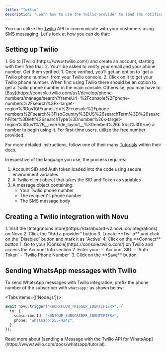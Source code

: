 ```yaml
---
title: "Twilio"
description: "Learn how to use the Twilio provider to send sms notifications using Novu"
---
```



You can utilize the [Twilio](https://www.twilio.com/) API to communicate with your customers using SMS messaging. Let's look at how you can do that:

## Setting up Twilio

<Steps>
<Step title="Create a Twilio Account">
1. Go to [Twilio](https://www.twilio.com/) and create an account, starting with their free trial.
2. You'll be asked to verify your email and your phone number. Get them verified.
</Step>

<Step title="Get a Twilio Phone Number">
1. Once verified, you'll get an option to 'get a Twilio phone number' from your Twilio console.
2. Click on it to get your Twilio phone number.

<Callout type="info">
When first using Twilio there should be an option to get a Twilio phone number in the main console. Otherwise, you may have to [Buy](https://console.twilio.com/us1/develop/phone-numbers/manage/search?frameUrl=%2Fconsole%2Fphone-numbers%2Fsearch%3Fx-target-region%3Dus1&currentFrameUrl=%2Fconsole%2Fphone-numbers%2Fsearch%3FisoCountry%3DUS%26searchTerm%3D%26searchFilter%3Dleft%26searchType%3Dnumber%26x-target-region%3Dus1%26__override_layout__%3Dembed%26bifrost%3Dtrue) a number to begin using it. For first-time users, utilize the free number provided.
</Callout>

For more detailed instructions, follow one of their many [Tutorials](https://www.twilio.com/docs/usage/requests-to-twilio) within their docs.
</Step>

<Step title="Understand the Key Components">
Irrespective of the language you use, the process requires:

1. Account SID and Auth token loaded into the code using secure environment variables
2. A Twilio client object that takes the SID and Token as variables
3. A message object containing:
   - Your Twilio phone number
   - The recipient's phone number
   - The SMS message body
</Step>
</Steps>

## Creating a Twilio integration with Novu

<Steps>
<Step title="Connect Twilio to Novu">
1. Visit the [Integrations Store](https://dashboard-v2.novu.co/integrations) on Novu
2. Click the "Add a provider" button
3. Locate **Twilio** and click on the `Disabled` button and mark it as `Active`
4. Click on the **Connect** button
</Step>

<Step title="Configure Twilio Credentials">
1. Go to your [Console](https://console.twilio.com/) on Twilio and access the Account Info section
2. Enter your:
   - `Account SID`
   - `Auth Token`
   - `Twilio Phone Number`
3. Click on the **Save** button
</Step>
</Steps>

## Sending WhatsApp messages with Twilio

To send WhatsApp messages with Twilio integration, prefix the phone number of the subscriber with `whatsapp:` as shown below:

<Tabs items={['Node.js']}>
<Tab value="Node.js">
```ts
await novu.trigger("<WORKFLOW_TRIGGER_IDENTIFIER>", {
  to: {
    subscriberId: "<UNIQUE_SUBSCRIBER_IDENTIFIER>",
    phone: "whatsapp:555-4242",
  },
});
```
</Tab>
</Tabs>

<Callout type="info">
Read more about [sending a Message with the Twilio API for WhatsApp](https://www.twilio.com/docs/whatsapp/tutorial).
</Callout>
